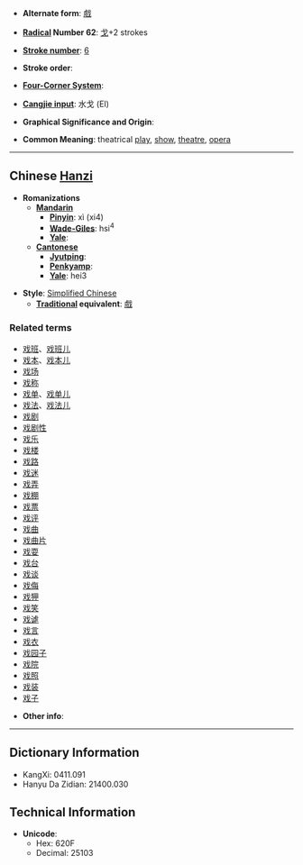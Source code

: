 * '''Alternate form''': [[戲]]

* '''[[Wiktionary:Chinese radical index| Radical]] Number 62''': [[Wiktionary:Chinese radical index 戈|戈]]+2 strokes

* '''[[Wiktionary:Chinese total strokes index|Stroke number]]''': [[Wiktionary:Chinese total strokes index 6|6]]

* '''Stroke order''': 

* '''[[Wiktionary:Chinese four corner index|Four-Corner System]]''': 

* '''[[Wiktionary:Chinese Cangjie index|Cangjie input]]''': 水戈 (EI)

* '''Graphical Significance and Origin''': 

* '''Common Meaning''': theatrical [[play]], [[show]], [[theatre]], [[opera]]

----

==Chinese [[Hanzi]]==

* '''Romanizations'''
** '''[[Mandarin]]'''
*** '''[[Pinyin]]''': xì (xi4)
*** '''[[Wade-Giles]]''': hsi<sup>4</sup>
*** '''[[Yale]]''': 
** '''[[Cantonese]]'''
*** '''[[Jyutping]]''':
*** '''[[Penkyamp]]''': 
*** '''[[Yale]]''': hei3

* '''Style''': [[Simplified Chinese]] 
** '''[[Traditional Chinese|Traditional]] equivalent''': [[戲]]

===Related terms===
*[[戏班]]、[[戏班儿]]
*[[戏本]]、[[戏本儿]]
*[[戏场]]
*[[戏称]]
*[[戏单]]、[[戏单儿]]
*[[戏法]]、[[戏法儿]]
*[[戏剧]]
*[[戏剧性]]
*[[戏乐]]
*[[戏楼]]
*[[戏路]]
*[[戏迷]]
*[[戏弄]]
*[[戏棚]]
*[[戏票]]
*[[戏评]]
*[[戏曲]]
*[[戏曲片]]
*[[戏耍]]
*[[戏台]]
*[[戏谈]]
*[[戏侮]]
*[[戏狎]]
*[[戏笑]]
*[[戏谑]]
*[[戏言]]
*[[戏衣]]
*[[戏园子]]
*[[戏院]]
*[[戏照]]
*[[戏装]]
*[[戏子]]

* '''Other info''': 

----

== Dictionary Information ==

* KangXi: 0411.091
* Hanyu Da Zidian: 21400.030

== Technical Information ==

* '''Unicode''':
** Hex: 620F
** Decimal: 25103